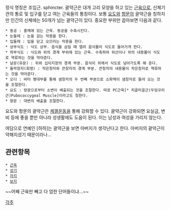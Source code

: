정식 명칭은 조임근. sphincter.
괄약근은 대개 고리 모양을 하고 있는 [[근육]]으로, 신체기관의 통로 및 입구를 닫고 여는 근육들의 통칭이다. 보통 [[요도]]와 [[항문]]의 괄약근을 칭하지만 인간의 신체에는 50개가 넘는 괄약근이 있다. 중요한 부위만 꼽아보면 다음과 같다.

 * 동공 : 홍채에 있는 근육. 동공을 수축시킨다.
 * 눈둘레 : 눈을 감는 작용을 한다.
 * 입둘레 : 입을 닫고 오므리는 작용을 한다.
 * 상부식도 : 식도 상부. 음식을 삼킬 때 열려 음식물이 식도로 들어가게 한다.
 * 하부식도 : 식도와 위의 경계 부위에 있는 근육. 수축하여 위산이나 위의 내용물이 식도로 역류하는 것을 막아준다.
 * 날문(유문) : 위와 십이지장의 경계 부분. 음식이 위에서 식도로 넘어가도록 해 준다.
 * 돌막창자(회맹) : 작은창자와 큰창자의 경계 부분. 큰창자의 내용물이 작은창자로 역류하는 것을 막아준다.
 * 오디 : 바터 팽대부를 통해 샘창자의 두 번째 부분으로 소화액이 샘창자로 들어 오는 것을 조절한다.
 * 요도 : 방광으로부터 소변이 배출되는 것을 조절한다. 따로 PC근육[* 치골미골근(두덩꼬리근)Pubococcygeal Muscle]이라고도 칭한다.
 * 항문 : 대변의 배출을 조절한다.


요도와 항문의 괄약근은 [[케겔운동]]을 통해 강화할 수 있다. 괄약근이 강화되면 요실금, 변비 등에 좋을 뿐만 아니라 성생활에도 도움이 된다. 이는 남성과 여성을 가리지 않는다.

여담으로 연예인 [하하]는 괄약근을 보면 아버지가 생각난다고 한다.
아버지의 괄약근이 약해지셨기 때문이라나...



== 관련항목 ==
 * [[근육]]
 * [[성기]]
 * [[자지]]
 * [[보지]]

~~어째 근육만 빼고 다 엄한 단어들이냐...~~

[[각주]]
